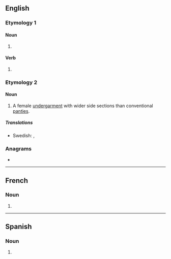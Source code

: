 ==English==

===Etymology 1===

====Noun====
{{head|en|noun form}}

# {{plural of|en|hipster}}

====Verb====
{{head|en|verb form}}

# {{en-third-person singular of|hipster}}

===Etymology 2===

====Noun====
{{en-plural noun}}

# A female [[undergarment]] with wider side sections than conventional [[panties]].

=====Translations=====
{{trans-top|underwear}}
{{trans-mid}}
* Swedish: {{t|sv|hipstertrosor|c-p}}, {{t|sv|hipsters|c-p}}
{{trans-bottom}}

===Anagrams===
* {{anagrams|en|a=ehiprsst|thripses}}

----

==French==

===Noun===
{{head|fr|noun form|g=m|g2=f}}

# {{plural of|fr|hipster}}

----

==Spanish==

===Noun===
{{head|es|noun form}}

# {{plural of|es|hipster}}